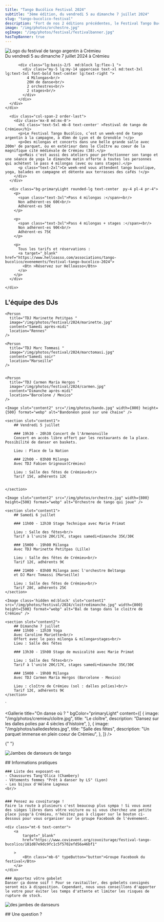 ```yaml
---
title: "Tango Bucólico Festival 2024"
subtitle: "3ème édition, du vendredi 5 au dimanche 7 juillet 2024"
slug: "tango-bucolico-festival"
description: "Fort de nos 2 éditions précédentes, le Festival Tango Bucólico, prend de l'ampleur ! Nous avons ajouté le vendredi soir pour 3 jours de fête !"
image: "/img/photos/orchestre.jpg"
ogImage: "/img/photos/festival/festivalbanner.jpg"
hasTopBanner: true
---
```



<TextOverImage bgImage="/img/photos/festival/backgroundimg2024.webp">
    <div slot="content" class="container" >
      <div class="container mx-auto  my-20 lg:flex lg:flex-row lg:gap-8 px-4">
          <div class="lg:basis-3/5 lg:flex-1">
              <Image
                  src="/img/photos/festival/logo-tango-festival.svg"
                  width={1200}
                  height={450}
                  alt="Logo du festival de tango argentin à Crémieu"
                  slot="content1"
                  class="max-w-xs lg:max-w-full text-center mx-auto"
                />
                <div class='mx-auto text-center font-semibold  text-xl lg:text-3xl mt-3'>
                  Du vendredi 5 au dimanche 7 juillet 2024 à Crémieu
                </div>
          </div>

          <div class="lg:basis-2/5  md:block lg:flex-1 ">
            <div class="my-5 lg:my-14 uppercase text-xl md:text-3xl lg:text-5xl font-bold text-center lg:text-right ">
              4 Milongas<br/>
              20H de danse<br/>
              2 orchestres<br/>
              2 stages<br/>
            </div>
          </div>
      </div>
    </div>

</TextOverImage>

<section>
  <div class="container mx-auto my-8 ">
    <div class="md:grid md:grid-cols-3 gap-8 ">

      <div class="col-span-2 order-last">
        <div class='mx-8 md:mx-0'>
          <h1 class='text-5xl mb-8 text-center' >Festival de tango de Crémieu</h1>
          <p>Le Festival Tango Bucólico, c’est un week-end de tango argentin à la campagne, à 45mn de Lyon et de Grenoble !</p>
          <p>Des milongas et concerts dans une belle grande salle avec 200m² de parquet, ou en extérieur dans le Cloître au coeur de la magnifique cité médiévale de Crémieu (38).</p>
          <p>Mais c'est aussi des ateliers pour perfectionner son tango et une séance de yoga le dimanche matin offerte à toutes les personnes qui achètent le pass 4 milongas (avec ou sans stages).</p>
          <p class="text-2xl">Ce week-end vous attendent tango bucolique, yoga, balades en campagne et détente aux terrasses des cafés !</p>
        </div>
      </div>

      <div class="bg-primaryLight rounded-lg text-center  py-4 pl-4 pr-4">
        <p>
          <span class="text-3xl">Pass 4 milongas :</span><br/>
          Non adhérent·es 60€<br/>
          Adhérent·es 50€
        </p>

        <p>
          <span class="text-3xl">Pass 4 milongas + stages :</span><br/>
          Non adhérent·es 90€<br/>
          Adhérent·es 75€
        </p>

        <p>
          Tous les tarifs et réservations :
          <a target="_blank" href="https://www.helloasso.com/associations/tango-bucolico/evenements/festival-tango-bucolico-2024">
            <Btn >Réservez sur Helloasso</Btn>
          </a>
        </p>
      </div>

    </div>

  </div>

  <div class="grid grid-cols-1 gap-4 my-4 xl:mt-8 md:grid-cols-3 xl:grid-cols-3">
    <Person
      title="Orchestre l'Armenonville"
      image="/img/photos/festival/2024/armenonville.jpg"
      content="Orchestre du vendredi soir"
      location="France"
      size="big"
      form="square"
    />
    <Person
      title="Orchestre Beltango"
      image="/img/photos/festival/2024/beltango.jpg"
      content="Orchestre du samedi soir"
      location="Serbie"
      size="big"
      form="square"
    />
    <Person
      title="Marie Primat"
      image="/img/photos/festival/2024/marieprima.jpg"
      content="Stages technique & musicalité"
      location="Grenoble"
      size="big"
      form="square"
    />
  </div>
</section>

<section class='bg-primaryLight xl:py-8'>
  <div class="text-center"><h2>L'équipe des DJs</h2></div>

  <div class=" grid grid-cols-2 gap-4 mt-4  md:grid-cols-4 xl:grid-cols-4 text-center">
    <Person
      title="TDJ Fabien Grignoux"
      image="/img/photos/festival/2024/fabien.jpg"
      content="Vendredi soir"
      location="Lyon / Crémieu"
    />

    <Person
      title="TDJ Marinette Petitpas "
      image="/img/photos/festival/2024/marinette.jpg"
      content="Samedi après-midi"
      location="Rennes"
    />

    <Person
      title="TDJ Marc Tommasi "
      image="/img/photos/festival/2024/marctomasi.jpg"
      content="Samedi soir"
      location="Marseille"
    />


    <Person
      title="TDJ Carmen María Hergos "
      image="/img/photos/festival/2024/carmen.jpg"
      content="Dimanche après-midi"
      location="Barcelone / Mexico"
    />

  </div>
</section>

<TextWithImage order="imageText" invert="true">

    <Image slot="content2" src="/img/photos/bando.jpg" width={800} height={500} format="webp" alt="Bandonéon posé sur une chaise" />

    <section slot="content1">
        ## Vendredi 5 juillet

        ### 19h30 - 20h30 Concert de l'Armenonville
        Concert en accès libre offert par les restaurants de la place. Possibilité de danser en baskets.

        Lieu : Place de la Nation

        ### 22h00 - 03h00 Milonga
        Avec TDJ Fabien Grignoux(Crémieu)

        Lieu : Salle des fêtes de Crémieu<br/>
        Tarif 15€, adhérents 12€


    </section>

</TextWithImage>

<TextWithImage order="imageText">

    <Image slot="content2" src="/img/photos/orchestre.jpg" width={800} height={500} format="webp" alt="Orchestre de tango qui joue" />

    <section slot="content1">
        ## Samedi 6 juillet

        ### 11h00 - 12h30 Stage Technique avec Marie Primat

        Lieu : Salle des fêtes<br/>
        Tarif à l'unité 20€/17€, stages samedi+dimanche 35€/30€

        ### 15H00 - 19h00 Milonga
        Avec TDJ Marinette Petitpas (Lille)

        Lieu : Salle des fêtes de Crémieu<br/>
        Tarif 12€, adhérents 9€

        ### 21H00 - 03h00 Milonga avec l'orchestre Beltango
        et DJ Marc Tomassi (Marseille)

        Lieu : Salle des fêtes de Crémieu<br/>
        Tarif 28€, adhérents 25€
    </section>

</TextWithImage>

<TextWithImage order="imageText">

    <Image class='hidden md:block' slot="content1" src="/img/photos/festival/2024/cloitredimanche.jpg" width={800} height={500} format="webp" alt="Bal de tango dans le cloitre de Crémieu" />

    <section slot="content2">
        ## Dimanche 7 juillet
        ### 11h00 - 12h30 Yoga
        Avec Caroline Mariette<br/>
        Offert avec le pass milonga & milonga+stages<br/>
        Lieu : Salle des fêtes

        ### 13h30 - 15h00 Stage de musicalité avec Marie Primat

        Lieu : Salle des fêtes<br/>
        Tarif à l'unité 20€/17€, stages samedi+dimanche 35€/30€

        ### 15H00 - 19h00 Milonga
        Avec TDJ Carmen María Hergos (Barcelone - Mexico)

        Lieu : cloître de Crémieu (sol : dalles polies)<br/>
        Tarif 12€, adhérents 9€
    </section>

</TextWithImage>
`

<Gallerie
  title="On danse où ? "
  bgColor="primaryLight"
  content={[
    {
      image: "/img/photos/cremieu/cloitre.jpg",
      title: "Le cloître",
      description: "Dansez sur les dalles polies par 4 siècles d'histoire",
    },
    {
      image: "/img/photos/salledesfetes.jpg",
      title: "Salle des fêtes",
      description: "Un parquet immense en plein coeur de Crémieu",
    },
  ]}
/>

<TextWithImage order="imageText">

{" "}

<Image
  slot="content1"
  src="/img/photos/festival/2024/parada2.jpg"
  height={600}
  width={1000}
  format="webp"
  alt="Jambes de danseurs de tango"
/>

  <section slot="content2">
    ## Informations pratiques

    ### Liste des exposant·es
    - Chaussures Tang'Olica (Chambery)
    - Vêtements femmes "Prêt à danser by LS" (Lyon)
    - Les bijoux d'Hélène Lagneux
    <br/>


    ### Pensez au covoiturage !
    Faire la route à plusieurs c'est beaucoup plus sympa ! Si vous avez des sièges libres dans vôtre voiture ou si vous cherchez une petite place jusqu'à Crémieu, n'hésitez pas à cliquer sur le bouton ci-dessous pour vous organiser sur le groupe Facebook de l'événement.

    <div class="mt-6 text-center">
        <a
            target="_blank"
            href="https://www.covievent.org/covoiturage/festival-tango-bucolico/181d87e9dc9fc1c5f5702efd56a46bf1"

        >
            <Btn class="mb-6" typeButton="button">Groupe Facebook du festival</Btn>
        </a>
    </div>

    ### Apportez vôtre gobelet
    Danser ça donne soif ! Pour se ravitailler, des gobelets consignés seront mis à disposition. Cependant, nous vous conseillons d'apporter le votre pour éviter les temps d'attente et limiter les risques de rupture de stock.

  </section>
</TextWithImage>

<TextWithImage order="imageText">

<Image
  slot="content2"
  src="/img/photos/pied4.jpg"
  height={600}
  width={1000}
  format="webp"
  alt="des jambes de danseurs"
/>

<section slot="content1">
  ## Une question ?
  <ContactForm client:load />
</section>

</TextWithImage>
